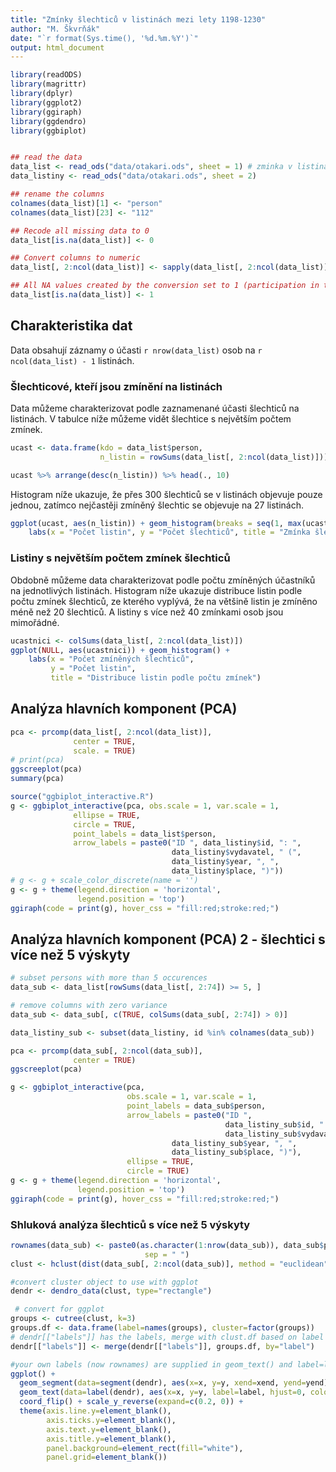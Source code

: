 ```yaml
---
title: "Zmínky šlechticů v listinách mezi lety 1198-1230"
author: "M. Škvrňák"
date: "`r format(Sys.time(), '%d.%m.%Y')`"
output: html_document
---
```


```r
library(readODS)
library(magrittr)
library(dplyr)
library(ggplot2)
library(ggiraph)
library(ggdendro)
library(ggbiplot)


## read the data
data_list <- read_ods("data/otakari.ods", sheet = 1) # zminka v listinach
data_listiny <- read_ods("data/otakari.ods", sheet = 2)

## rename the columns
colnames(data_list)[1] <- "person"
colnames(data_list)[23] <- "112"

## Recode all missing data to 0
data_list[is.na(data_list)] <- 0

## Convert columns to numeric
data_list[, 2:ncol(data_list)] <- sapply(data_list[, 2:ncol(data_list)], as.numeric)

## All NA values created by the conversion set to 1 (participation in the assembly)
data_list[is.na(data_list)] <- 1


```

## Charakteristika dat
Data obsahují záznamy o účasti ``r nrow(data_list)`` osob na ``r ncol(data_list) - 1`` listinách. 

### Šlechticové, kteří jsou zmínění na listinách
Data můžeme charakterizovat podle zaznamenané účasti šlechticů na listinách. 
V tabulce níže můžeme vidět šlechtice s největším počtem zmínek. 
```r
ucast <- data.frame(kdo = data_list$person, 
                    n_listin = rowSums(data_list[, 2:ncol(data_list)]))

ucast %>% arrange(desc(n_listin)) %>% head(., 10)
```

Histogram níže ukazuje, že přes 300 šlechticů se v listinách objevuje pouze jednou, zatímco
nejčastěji zmíněný šlechtic se objevuje na 27 listinách.

```r
ggplot(ucast, aes(n_listin)) + geom_histogram(breaks = seq(1, max(ucast$n_listin))) + 
    labs(x = "Počet listin", y = "Počet šlechticů", title = "Zmínka šlechticů na listinách")
```

### Listiny s největším počtem zmínek šlechticů
Obdobně můžeme data charakterizovat podle počtu zmíněných účastníků na jednotlivých listinách.
Histogram níže ukazuje distribuce listin podle počtu zmínek šlechticů, ze kterého vyplývá, 
že na většině listin je zmíněno méně než 20 šlechticů. 
A listiny s více než 40 zmínkami osob jsou mimořádné.

```r
ucastnici <- colSums(data_list[, 2:ncol(data_list)])
ggplot(NULL, aes(ucastnici)) + geom_histogram() + 
    labs(x = "Počet zmíněných šlechticů", 
         y = "Počet listin", 
         title = "Distribuce listin podle počtu zmínek")

```

## Analýza hlavních komponent (PCA)
```r
pca <- prcomp(data_list[, 2:ncol(data_list)],
              center = TRUE,
              scale. = TRUE) 
# print(pca)
ggscreeplot(pca)
summary(pca)
```

```r
source("ggbiplot_interactive.R")
g <- ggbiplot_interactive(pca, obs.scale = 1, var.scale = 1, 
              ellipse = TRUE, 
              circle = TRUE, 
              point_labels = data_list$person, 
              arrow_labels = paste0("ID ", data_listiny$id, ": ",
                                    data_listiny$vydavatel, " (", 
                                    data_listiny$year, ", ", 
                                    data_listiny$place, ")"))
# g <- g + scale_color_discrete(name = '')
g <- g + theme(legend.direction = 'horizontal', 
               legend.position = 'top')
ggiraph(code = print(g), hover_css = "fill:red;stroke:red;")
```



## Analýza hlavních komponent (PCA) 2 - šlechtici s více než 5 výskyty
```r
# subset persons with more than 5 occurences
data_sub <- data_list[rowSums(data_list[, 2:74]) >= 5, ]

# remove columns with zero variance
data_sub <- data_sub[, c(TRUE, colSums(data_sub[, 2:74]) > 0)]

data_listiny_sub <- subset(data_listiny, id %in% colnames(data_sub))

pca <- prcomp(data_sub[, 2:ncol(data_sub)],
              center = TRUE) 
ggscreeplot(pca)
```



```r
g <- ggbiplot_interactive(pca, 
                          obs.scale = 1, var.scale = 1, 
                          point_labels = data_sub$person,
                          arrow_labels = paste0("ID ", 
                                                data_listiny_sub$id, ": ",
                                                data_listiny_sub$vydavatel, " (", 
                                    data_listiny_sub$year, ", ", 
                                    data_listiny_sub$place, ")"),
                          ellipse = TRUE, 
                          circle = TRUE)
g <- g + theme(legend.direction = 'horizontal', 
               legend.position = 'top')
ggiraph(code = print(g), hover_css = "fill:red;stroke:red;")
```


### Shluková analýza šlechticů s více než 5 výskyty
```r
rownames(data_sub) <- paste0(as.character(1:nrow(data_sub)), data_sub$person,
                              sep = " ")
clust <- hclust(dist(data_sub[, 2:ncol(data_sub)], method = "euclidean"))

#convert cluster object to use with ggplot
dendr <- dendro_data(clust, type="rectangle")

 # convert for ggplot
groups <- cutree(clust, k=3)
groups.df <- data.frame(label=names(groups), cluster=factor(groups))
# dendr[["labels"]] has the labels, merge with clust.df based on label column
dendr[["labels"]] <- merge(dendr[["labels"]], groups.df, by="label")

#your own labels (now rownames) are supplied in geom_text() and label=label
ggplot() +
  geom_segment(data=segment(dendr), aes(x=x, y=y, xend=xend, yend=yend)) +
  geom_text(data=label(dendr), aes(x=x, y=y, label=label, hjust=0, colour = cluster), size=3) +
  coord_flip() + scale_y_reverse(expand=c(0.2, 0)) +
  theme(axis.line.y=element_blank(),
        axis.ticks.y=element_blank(),
        axis.text.y=element_blank(),
        axis.title.y=element_blank(),
        panel.background=element_rect(fill="white"),
        panel.grid=element_blank())

```

